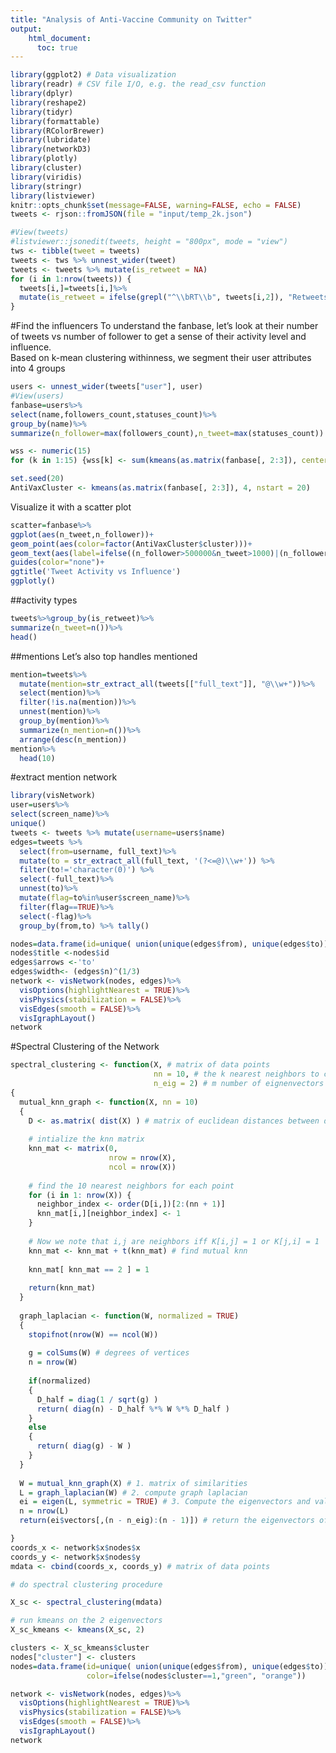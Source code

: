 ---
title: "Analysis of Anti-Vaccine Community on Twitter"
output: 
    html_document: 
      toc: true
---

```{r message=FALSE, warning=FALSE, echo=FALSE}
library(ggplot2) # Data visualization
library(readr) # CSV file I/O, e.g. the read_csv function
library(dplyr)
library(reshape2)
library(tidyr)
library(formattable)
library(RColorBrewer)
library(lubridate)
library(networkD3)
library(plotly)
library(cluster)
library(viridis)
library(stringr)
library(listviewer)
knitr::opts_chunk$set(message=FALSE, warning=FALSE, echo = FALSE)
tweets <- rjson::fromJSON(file = "input/temp_2k.json")

```

```{r warning=FALSE, echo=FALSE}
#View(tweets)
#listviewer::jsonedit(tweets, height = "800px", mode = "view")
tws <- tibble(tweet = tweets)
tweets <- tws %>% unnest_wider(tweet)
tweets <- tweets %>% mutate(is_retweet = NA)
for (i in 1:nrow(tweets)) { 
  tweets[i,]=tweets[i,]%>%
  mutate(is_retweet = ifelse(grepl("^\\bRT\\b", tweets[i,2]), "Retweets", "Originaltweets"))
}
```

#Find the influencers
To understand the fanbase, let's look at their number of tweets vs number of follower to get a sense of their activity level and influence.   
Based on k-mean clustering withinness, we segment their user attributes into 4 groups
```{r fig.height=3,fid.width=6, echo=FALSE}
users <- unnest_wider(tweets["user"], user)
#View(users)
fanbase=users%>%
select(name,followers_count,statuses_count)%>%
group_by(name)%>%
summarize(n_follower=max(followers_count),n_tweet=max(statuses_count))

wss <- numeric(15)
for (k in 1:15) {wss[k] <- sum(kmeans(as.matrix(fanbase[, 2:3]), centers=k,nstart=25,iter.max=30)$withinss)}

set.seed(20)
AntiVaxCluster <- kmeans(as.matrix(fanbase[, 2:3]), 4, nstart = 20)
```

Visualize it with a scatter plot
```{r}
scatter=fanbase%>%
ggplot(aes(n_tweet,n_follower))+
geom_point(aes(color=factor(AntiVaxCluster$cluster)))+
geom_text(aes(label=ifelse((n_follower>500000&n_tweet>1000)|(n_follower>50000&n_tweet>100000),as.character(name),'')),vjust=1.5)+
guides(color="none")+
ggtitle('Tweet Activity vs Influence')
ggplotly()
```

##activity types
```{r}
tweets%>%group_by(is_retweet)%>%
summarize(n_tweet=n())%>%
head()
```

##mentions
Let's also top handles mentioned  

```{r mention}
mention=tweets%>%
  mutate(mention=str_extract_all(tweets[["full_text"]], "@\\w+"))%>%
  select(mention)%>%
  filter(!is.na(mention))%>%
  unnest(mention)%>%
  group_by(mention)%>%
  summarize(n_mention=n())%>%
  arrange(desc(n_mention))
mention%>%
  head(10)
```
#extract mention network
```{r warning=FALSE}
library(visNetwork)
user=users%>%
select(screen_name)%>%
unique()
tweets <- tweets %>% mutate(username=users$name)
edges=tweets %>%
  select(from=username, full_text)%>%
  mutate(to = str_extract_all(full_text, '(?<=@)\\w+')) %>%
  filter(to!='character(0)') %>%
  select(-full_text)%>%
  unnest(to)%>%
  mutate(flag=to%in%user$screen_name)%>%
  filter(flag==TRUE)%>%
  select(-flag)%>%
  group_by(from,to) %>% tally()

nodes=data.frame(id=unique( union(unique(edges$from), unique(edges$to))))
nodes$title <-nodes$id
edges$arrows <-'to'
edges$width<- (edges$n)^(1/3)
network <- visNetwork(nodes, edges)%>%
  visOptions(highlightNearest = TRUE)%>%
  visPhysics(stabilization = FALSE)%>%
  visEdges(smooth = FALSE)%>%
  visIgraphLayout()
network
```
#Spectral Clustering of the Network
```{r}
spectral_clustering <- function(X, # matrix of data points
                                nn = 10, # the k nearest neighbors to consider
                                n_eig = 2) # m number of eignenvectors to keep
{
  mutual_knn_graph <- function(X, nn = 10)
  {
    D <- as.matrix( dist(X) ) # matrix of euclidean distances between data points in X
    
    # intialize the knn matrix
    knn_mat <- matrix(0,
                      nrow = nrow(X),
                      ncol = nrow(X))
    
    # find the 10 nearest neighbors for each point
    for (i in 1: nrow(X)) {
      neighbor_index <- order(D[i,])[2:(nn + 1)]
      knn_mat[i,][neighbor_index] <- 1 
    }
   
    # Now we note that i,j are neighbors iff K[i,j] = 1 or K[j,i] = 1 
    knn_mat <- knn_mat + t(knn_mat) # find mutual knn
    
    knn_mat[ knn_mat == 2 ] = 1
    
    return(knn_mat)
  }
  
  graph_laplacian <- function(W, normalized = TRUE)
  {
    stopifnot(nrow(W) == ncol(W)) 
    
    g = colSums(W) # degrees of vertices
    n = nrow(W)
    
    if(normalized)
    {
      D_half = diag(1 / sqrt(g) )
      return( diag(n) - D_half %*% W %*% D_half )
    }
    else
    {
      return( diag(g) - W )
    }
  }
  
  W = mutual_knn_graph(X) # 1. matrix of similarities
  L = graph_laplacian(W) # 2. compute graph laplacian
  ei = eigen(L, symmetric = TRUE) # 3. Compute the eigenvectors and values of L
  n = nrow(L)
  return(ei$vectors[,(n - n_eig):(n - 1)]) # return the eigenvectors of the n_eig smallest eige nvalues

}
coords_x <- network$x$nodes$x
coords_y <- network$x$nodes$y
mdata <- cbind(coords_x, coords_y) # matrix of data points

# do spectral clustering procedure

X_sc <- spectral_clustering(mdata)

# run kmeans on the 2 eigenvectors
X_sc_kmeans <- kmeans(X_sc, 2)

clusters <- X_sc_kmeans$cluster
nodes["cluster"] <- clusters
nodes=data.frame(id=unique( union(unique(edges$from), unique(edges$to))),
                 color=ifelse(nodes$cluster==1,"green", "orange"))

network <- visNetwork(nodes, edges)%>%
  visOptions(highlightNearest = TRUE)%>%
  visPhysics(stabilization = FALSE)%>%
  visEdges(smooth = FALSE)%>%
  visIgraphLayout()
network

```

